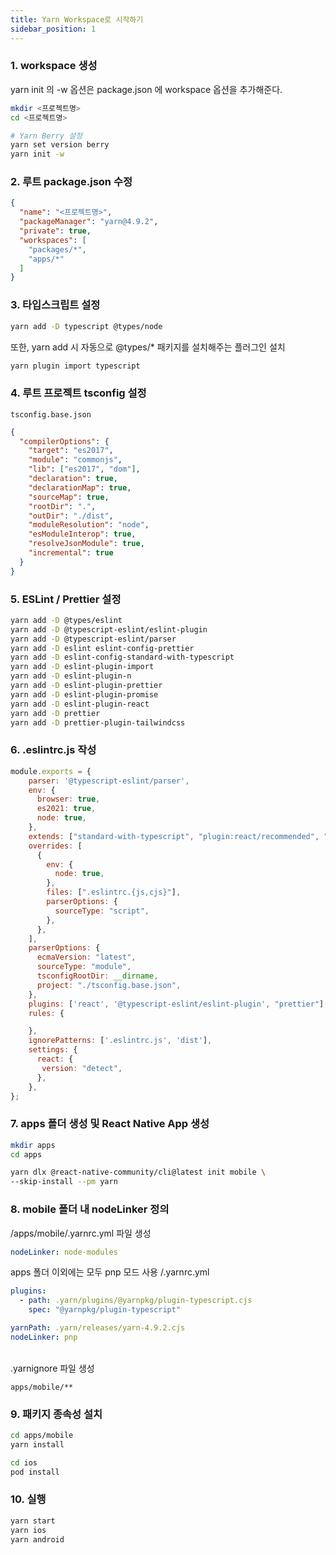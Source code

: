 ```yaml
---
title: Yarn Workspace로 시작하기
sidebar_position: 1
---
```


### 1. workspace 생성

yarn init 의 -w 옵션은 package.json 에 workspace 옵션을 추가해준다.

```bash
mkdir <프로젝트명>
cd <프로젝트명>

# Yarn Berry 설정
yarn set version berry
yarn init -w
```

### 2. 루트 package.json 수정

```json
{
  "name": "<프로젝트명>",
  "packageManager": "yarn@4.9.2",
  "private": true,
  "workspaces": [
    "packages/*",
    "apps/*"
  ]
}
```

### 3. 타입스크립트 설정

```bash
yarn add -D typescript @types/node
```
또한, yarn add 시 자동으로 @types/* 패키지를 설치해주는 플러그인 설치
```bash
yarn plugin import typescript
```

### 4. 루트 프로젝트 tsconfig 설정
`tsconfig.base.json`
```json
{
  "compilerOptions": {
    "target": "es2017",
    "module": "commonjs",
    "lib": ["es2017", "dom"],
    "declaration": true,
    "declarationMap": true,
    "sourceMap": true,
    "rootDir": ".",
    "outDir": "./dist",
    "moduleResolution": "node",
    "esModuleInterop": true,
    "resolveJsonModule": true,
    "incremental": true
  }
}
```

### 5. ESLint / Prettier 설정

```bash
yarn add -D @types/eslint
yarn add -D @typescript-eslint/eslint-plugin
yarn add -D @typescript-eslint/parser
yarn add -D eslint eslint-config-prettier
yarn add -D eslint-config-standard-with-typescript
yarn add -D eslint-plugin-import
yarn add -D eslint-plugin-n
yarn add -D eslint-plugin-prettier
yarn add -D eslint-plugin-promise
yarn add -D eslint-plugin-react
yarn add -D prettier
yarn add -D prettier-plugin-tailwindcss
```

### 6. .eslintrc.js 작성
```js
module.exports = {
    parser: '@typescript-eslint/parser',
    env: {
      browser: true,
      es2021: true,
      node: true,
    },
    extends: ["standard-with-typescript", "plugin:react/recommended", "plugin:prettier/recommended"],
    overrides: [
      {
        env: {
          node: true,
        },
        files: [".eslintrc.{js,cjs}"],
        parserOptions: {
          sourceType: "script",
        },
      },
    ],
    parserOptions: {
      ecmaVersion: "latest",
      sourceType: "module",
      tsconfigRootDir: __dirname,
      project: "./tsconfig.base.json",
    },
    plugins: ['react', '@typescript-eslint/eslint-plugin', "prettier"],
    rules: {

    },
    ignorePatterns: ['.eslintrc.js', 'dist'],
    settings: {
      react: {
       version: "detect",
      },
    },
};
```

### 7. apps 폴더 생성 및 React Native App 생성
```bash
mkdir apps
cd apps
```
```bash
yarn dlx @react-native-community/cli@latest init mobile \
--skip-install --pm yarn
```

### 8. mobile 폴더 내 nodeLinker 정의
/apps/mobile/.yarnrc.yml 파일 생성
```yaml
nodeLinker: node-modules
```

apps 폴더 이외에는 모두 pnp 모드 사용
/.yarnrc.yml
```yaml
plugins:
  - path: .yarn/plugins/@yarnpkg/plugin-typescript.cjs
    spec: "@yarnpkg/plugin-typescript"

yarnPath: .yarn/releases/yarn-4.9.2.cjs
nodeLinker: pnp
```
<br/>
.yarnignore 파일 생성

```ignorelang
apps/mobile/**
```

### 9. 패키지 종속성 설치
```bash
cd apps/mobile
yarn install

cd ios
pod install
```

### 10. 실행
```bash
yarn start
yarn ios
yarn android
```